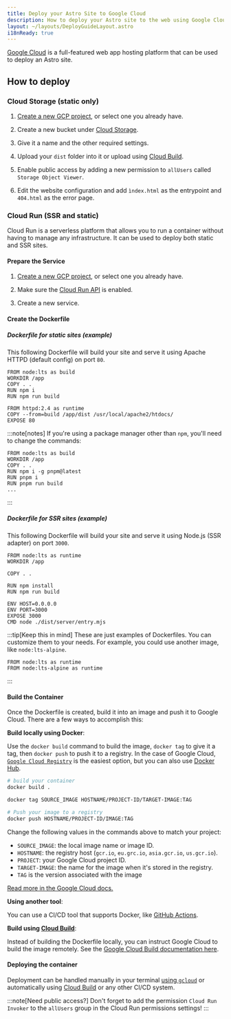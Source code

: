```yaml
---
title: Deploy your Astro Site to Google Cloud
description: How to deploy your Astro site to the web using Google Cloud.
layout: ~/layouts/DeployGuideLayout.astro
i18nReady: true
---
```


[Google Cloud](https://cloud.google.com/) is a full-featured web app hosting platform that can be used to deploy an Astro site.

## How to deploy

### Cloud Storage (static only)

1. [Create a new GCP project](<https://console.cloud.google.com/projectcreate>), or select one you already have.

2. Create a new bucket under [Cloud Storage](https://cloud.google.com/storage).

3. Give it a name and the other required settings.

4. Upload your `dist` folder into it or upload using [Cloud Build](https://cloud.google.com/build).

5. Enable public access by adding a new permission to `allUsers` called `Storage Object Viewer`.

6. Edit the website configuration and add `ìndex.html` as the entrypoint and `404.html` as the error page.

### Cloud Run (SSR and static)

Cloud Run is a serverless platform that allows you to run a container without having to manage any infrastructure. It can be used to deploy both static and SSR sites.

#### Prepare the Service

1. [Create a new GCP project](<https://console.cloud.google.com/projectcreate>), or select one you already have.

2. Make sure the [Cloud Run API](<https://console.cloud.google.com/apis/library/run.googleapis.com>) is enabled.

3. Create a new service.

#### Create the Dockerfile

##### Dockerfile for static sites (example)

This following Dockerfile will build your site and serve it using Apache HTTPD (default config) on port `80`.

```docker title="Dockerfile"
FROM node:lts as build
WORKDIR /app
COPY . .
RUN npm i
RUN npm run build

FROM httpd:2.4 as runtime
COPY --from=build /app/dist /usr/local/apache2/htdocs/
EXPOSE 80
```

:::note[notes]
If you're using a package manager other than `npm`, you'll need to change the commands:

```docker title="Dockerfile" add={4} "pnpm"
FROM node:lts as build
WORKDIR /app
COPY . .
RUN npm i -g pnpm@latest
RUN pnpm i
RUN pnpm run build
...
```
:::

##### Dockerfile for SSR sites (example)

This following Dockerfile will build your site and serve it using Node.js (SSR adapter) on port `3000`.

```docker title="Dockerfile"
FROM node:lts as runtime
WORKDIR /app

COPY . .

RUN npm install
RUN npm run build

ENV HOST=0.0.0.0
ENV PORT=3000
EXPOSE 3000
CMD node ./dist/server/entry.mjs
```

:::tip[Keep this in mind]
These are just examples of Dockerfiles. You can customize them to your needs. For example, you could use another image, like `node:lts-alpine`.

```docker title=".Dockerfile del={1} add={2}
FROM node:lts as runtime
FROM node:lts-alpine as runtime
```
:::

#### Build the Container

Once the Dockerfile is created, build it into an image and push it to Google Cloud. There are a few ways to accomplish this:

**Build locally using Docker**:

Use the `docker build` command to build the image, `docker tag` to give it a tag, then `docker push` to push it to a registry. In the case of Google Cloud, [`Google Cloud Registry`](https://cloud.google.com/container-registry/docs/pushing-and-pulling#add-registry) is the easiest option, but you can also use [Docker Hub](<https://hub.docker.com/>).

```bash
# build your container
docker build .

docker tag SOURCE_IMAGE HOSTNAME/PROJECT-ID/TARGET-IMAGE:TAG

# Push your image to a registry
docker push HOSTNAME/PROJECT-ID/IMAGE:TAG
```

Change the following values in the commands above to match your project:

- `SOURCE_IMAGE`: the local image name or image ID.
- `HOSTNAME`: the registry host (`gcr.io`, `eu.grc.io`, `asia.gcr.io`, `us.gcr.io`).
- `PROJECT`: your Google Cloud project ID.
- `TARGET-IMAGE`: the name for the image when it's stored in the registry.
- `TAG` is the version associated with the image


[Read more in the Google Cloud docs.](https://cloud.google.com/container-registry/docs/pushing-and-pulling)

**Using another tool**:

You can use a CI/CD tool that supports Docker, like [GitHub Actions](https://github.com/marketplace/actions/push-to-gcr-github-action).

**Build using [Cloud Build](https://cloud.google.com/build)**:

Instead of building the Dockerfile locally, you can instruct Google Cloud to build the image remotely. See the [Google Cloud Build documentation here](<https://cloud.google.com/build/docs/build-push-docker-image>).

#### Deploying the container

Deployment can be handled manually in your terminal [using `gcloud`](<https://cloud.google.com/run/docs/deploying#service>) or automatically using [Cloud Build](https://cloud.google.com/build) or any other CI/CD system.

:::note[Need public access?]
Don't forget to add the permission `Cloud Run Invoker` to the `allUsers` group in the Cloud Run permissions settings!
:::
